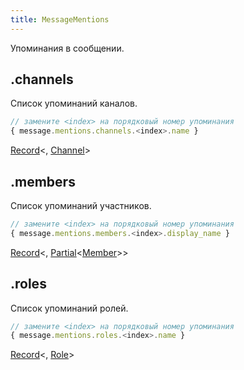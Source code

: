 ```yaml
---
title: MessageMentions
---
```



Упоминания в сообщении.

## .channels

Список упоминаний каналов.

```js
// замените <index> на порядковый номер упоминания
{ message.mentions.channels.<index>.name }
```

[Record](https://www.typescriptlang.org/docs/handbook/utility-types.html#recordkeys-type)\<<MdnRef dataType="String" />, [Channel](channel.mdx)>

## .members

Список упоминаний участников.

```js
// замените <index> на порядковый номер упоминания
{ message.mentions.members.<index>.display_name }
```

[Record](https://www.typescriptlang.org/docs/handbook/utility-types.html#recordkeys-type)\<<MdnRef dataType="String" />, [Partial](https://www.typescriptlang.org/docs/handbook/utility-types.html#partialtype)\<[Member](member.mdx)>>

## .roles

Список упоминаний ролей.

```js
// замените <index> на порядковый номер упоминания
{ message.mentions.roles.<index>.name }
```

[Record](https://www.typescriptlang.org/docs/handbook/utility-types.html#recordkeys-type)\<<MdnRef dataType="String" />, [Role](role.mdx)>
